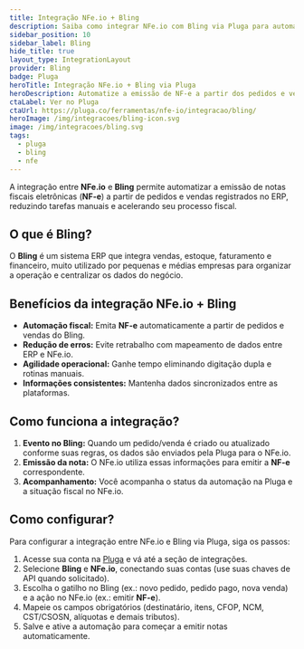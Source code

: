 ```yaml
---
title: Integração NFe.io + Bling
description: Saiba como integrar NFe.io com Bling via Pluga para automatizar a emissão de notas fiscais eletrônicas a partir de pedidos e vendas.
sidebar_position: 10
sidebar_label: Bling
hide_title: true
layout_type: IntegrationLayout
provider: Bling
badge: Pluga
heroTitle: Integração NFe.io + Bling via Pluga
heroDescription: Automatize a emissão de NF-e a partir dos pedidos e vendas criados no Bling.
ctaLabel: Ver no Pluga
ctaUrl: https://pluga.co/ferramentas/nfe-io/integracao/bling/
heroImage: /img/integracoes/bling-icon.svg
image: /img/integracoes/bling.svg
tags:
  - pluga
  - bling
  - nfe
---
```


A integração entre **NFe.io** e **Bling** permite automatizar a emissão de notas fiscais eletrônicas (**NF-e**)
a partir de pedidos e vendas registrados no ERP, reduzindo tarefas manuais e acelerando seu processo fiscal.

## O que é Bling?

O **Bling** é um sistema ERP que integra vendas, estoque, faturamento e financeiro, muito utilizado por pequenas e
médias empresas para organizar a operação e centralizar os dados do negócio.

## Benefícios da integração NFe.io + Bling

- **Automação fiscal:** Emita **NF-e** automaticamente a partir de pedidos e vendas do Bling.
- **Redução de erros:** Evite retrabalho com mapeamento de dados entre ERP e NFe.io.
- **Agilidade operacional:** Ganhe tempo eliminando digitação dupla e rotinas manuais.
- **Informações consistentes:** Mantenha dados sincronizados entre as plataformas.

## Como funciona a integração?

1. **Evento no Bling:** Quando um pedido/venda é criado ou atualizado conforme suas regras, os dados são enviados pela
   Pluga para o NFe.io.
2. **Emissão da nota:** O NFe.io utiliza essas informações para emitir a **NF-e** correspondente.
3. **Acompanhamento:** Você acompanha o status da automação na Pluga e a situação fiscal no NFe.io.

## Como configurar?

Para configurar a integração entre NFe.io e Bling via Pluga, siga os passos:

1. Acesse sua conta na [Pluga][1] e vá até a seção de integrações.
2. Selecione **Bling** e **NFe.io**, conectando suas contas (use suas chaves de API quando solicitado).
3. Escolha o gatilho no Bling (ex.: novo pedido, pedido pago, nova venda) e a ação no NFe.io (ex.: emitir **NF-e**).
4. Mapeie os campos obrigatórios (destinatário, itens, CFOP, NCM, CST/CSOSN, alíquotas e demais tributos).
5. Salve e ative a automação para começar a emitir notas automaticamente.

[1]: https://pluga.co/ferramentas/nfe-io/integracao/bling/
